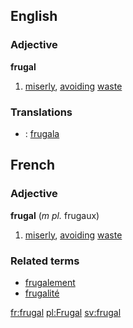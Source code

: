 ==English==
===Adjective===
'''frugal'''
# [[miserly]], [[avoid]]ing [[waste]]

===Translations===

* {{io}} : [[frugala]]


==French==
===Adjective===
'''frugal''' (''m pl.'' frugaux)
# [[miserly]], [[avoid]]ing [[waste]] 

===Related terms===
*[[frugalement]]
*[[frugalité]]

[[fr:frugal]]
[[pl:Frugal]]
[[sv:frugal]]
